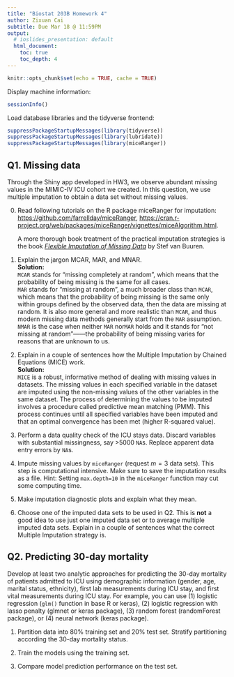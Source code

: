 ```yaml
---
title: "Biostat 203B Homework 4"
author: Zixuan Cai
subtitle: Due Mar 18 @ 11:59PM
output:
  # ioslides_presentation: default
  html_document:
    toc: true
    toc_depth: 4
---
```


```r
knitr::opts_chunk$set(echo = TRUE, cache = TRUE)
```

Display machine information:
```r
sessionInfo()
```
Load database libraries and the tidyverse frontend:
```r
suppressPackageStartupMessages(library(tidyverse))
suppressPackageStartupMessages(library(lubridate))
suppressPackageStartupMessages(library(miceRanger))
```

## Q1. Missing data

Through the Shiny app developed in HW3, we observe abundant missing values in the MIMIC-IV ICU cohort we created. In this question, we use multiple imputation to obtain a data set without missing values.

0. Read following tutorials on the R package miceRanger for imputation: <https://github.com/farrellday/miceRanger>, <https://cran.r-project.org/web/packages/miceRanger/vignettes/miceAlgorithm.html>.

    A more thorough book treatment of the practical imputation strategies is the book [*_Flexible Imputation of Missing Data_*](https://stefvanbuuren.name/fimd/) by Stef van Buuren. 

1. Explain the jargon MCAR, MAR, and MNAR.  
**Solution:**  
`MCAR` stands for "missing completely at random", which means that the probability of being missing is the same for all cases.  
`MAR` stands for "missing at random", a much broader class than `MCAR`, which means that the probability of being missing is the same only within groups defined by the observed data, then the data are missing at random. It is also more general and more realistic than `MCAR`, and thus modern missing data methods generally start from the `MAR` assumption.  
`NMAR` is the case when neither `MAR` nor`MAR` holds and it stands for "not missing at random"——the probability of being missing varies for reasons that are unknown to us.  


2. Explain in a couple of sentences how the Multiple Imputation by Chained Equations (MICE) work.  
**Solution:**  
`MICE` is a robust, informative method of dealing with missing values in datasets. The missing values in each specified variable in the dataset are imputed using the non-missing values of the other variables in the same dataset. The process of determining the values to be imputed involves a procedure called predictive mean matching (PMM). This process continues until all specified variables have been imputed and that an optimal convergence has been met (higher R-squared value).  

3. Perform a data quality check of the ICU stays data. Discard variables with substantial missingness, say >5000 `NA`s. Replace apparent data entry errors by `NA`s.

4. Impute missing values by `miceRanger` (request $m=3$ data sets). This step is computational intensive. Make sure to save the imputation results as a file. Hint: Setting `max.depth=10` in the `miceRanger` function may cut some computing time.

5. Make imputation diagnostic plots and explain what they mean.

6. Choose one of the imputed data sets to be used in Q2. This is **not** a good idea to use just one imputed data set or to average multiple imputed data sets. Explain in a couple of sentences what the correct Multiple Imputation strategy is.

## Q2. Predicting 30-day mortality

Develop at least two analytic approaches for predicting the 30-day mortality of patients admitted to ICU using demographic information (gender, age, marital status, ethnicity), first lab measurements during ICU stay, and first vital measurements during ICU stay. For example, you can use (1) logistic regression (`glm()` function in base R or keras), (2) logistic regression with lasso penalty (glmnet or keras package), (3) random forest (randomForest package), or (4) neural network (keras package).

1. Partition data into 80% training set and 20% test set. Stratify partitioning according the 30-day mortality status.

2. Train the models using the training set.

3. Compare model prediction performance on the test set.

